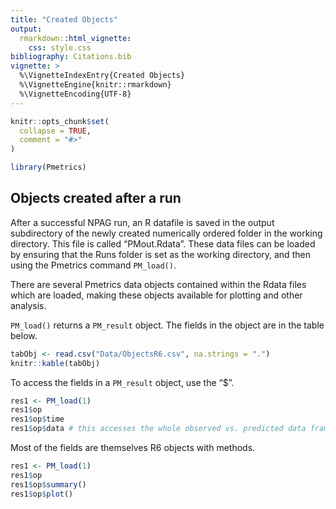 ```yaml
---
title: "Created Objects"
output: 
  rmarkdown::html_vignette:
    css: style.css
bibliography: Citations.bib
vignette: >
  %\VignetteIndexEntry{Created Objects}
  %\VignetteEngine{knitr::rmarkdown}
  %\VignetteEncoding{UTF-8}
---
```


```r
knitr::opts_chunk$set(
  collapse = TRUE,
  comment = "#>"
)
```

```r
library(Pmetrics)
```

## Objects created after a run

After a successful NPAG run, an R datafile is saved in the
output subdirectory of the newly created numerically ordered folder in
the working directory. This file is called "PMout.Rdata". These data files can be loaded by ensuring that the
Runs folder is set as the working directory, and then using the Pmetrics
command `PM_load()`.

There are several Pmetrics data objects contained within the Rdata files
which are loaded, making these objects available for
plotting and other analysis. 


`PM_load()` returns a `PM_result` object. The fields in the object are in the table below.


```r
tabObj <- read.csv("Data/ObjectsR6.csv", na.strings = ".")
knitr::kable(tabObj)
```

To access the fields in a `PM_result` object, use the "$". 

```r
res1 <- PM_load(1)
res1$op
res1$op$time
res1$op$data # this accesses the whole observed vs. predicted data frame
```

Most of the fields are themselves R6 objects with methods.

```r
res1 <- PM_load(1)
res1$op
res1$op$summary()
res1$op$plot()
```


